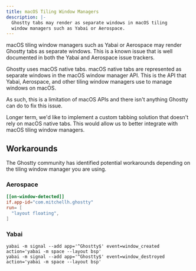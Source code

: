 ```yaml
---
title: macOS Tiling Window Managers
description: |-
  Ghostty tabs may render as separate windows in macOS tiling
  window managers such as Yabai or Aerospace.
---
```


macOS tiling window managers such as Yabai or Aerospace may
render Ghostty tabs as separate windows. This is a known issue
that is well documented in both the Yabai and Aerospace
issue trackers.

Ghostty uses macOS native tabs. macOS native tabs are represented
as separate windows in the macOS window manager API. This is
the API that Yabai, Aerospace, and other tiling window managers
use to manage windows on macOS.

As such, this is a limitation of macOS APIs and there isn't
anything Ghostty can do to fix this issue.

<Note>
Longer term, we'd like to implement a custom tabbing solution
that doesn't rely on macOS native tabs. This would allow us
to better integrate with macOS tiling window managers.
</Note>

## Workarounds

The Ghostty community has identified potential workarounds
depending on the tiling window manager you are using.

### Aerospace

```toml
[[on-window-detected]]
if.app-id="com.mitchellh.ghostty"
run= [
  "layout floating",
]
```

### Yabai

```
yabai -m signal --add app='^Ghostty$' event=window_created action='yabai -m space --layout bsp'
yabai -m signal --add app='^Ghostty$' event=window_destroyed action='yabai -m space --layout bsp'
```
